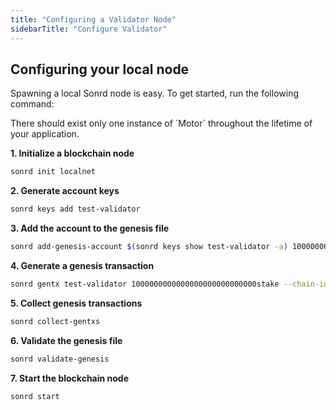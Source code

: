 ```yaml
---
title: "Configuring a Validator Node"
sidebarTitle: "Configure Validator"
---
```


## Configuring your local node

Spawning a local Sonrd node is easy. To get started, run the following command:

<Note>
  There should exist only one instance of `Motor` throughout the lifetime of
  your application.
</Note>

**1. Initialize a blockchain node**

```sh
sonrd init localnet
```

**2. Generate account keys**

```sh
sonrd keys add test-validator
```

**3. Add the account to the genesis file**

```sh
sonrd add-genesis-account $(sonrd keys show test-validator -a) 1000000000000000000000000000stake,1000000000000000000000000000snr
```

**4. Generate a genesis transaction**

```sh
sonrd gentx test-validator 1000000000000000000000000000stake --chain-id localnet
```

**5. Collect genesis transactions**

```sh
sonrd collect-gentxs
```

**6. Validate the genesis file**

```sh
sonrd validate-genesis
```

**7. Start the blockchain node**

```sh
sonrd start
```
